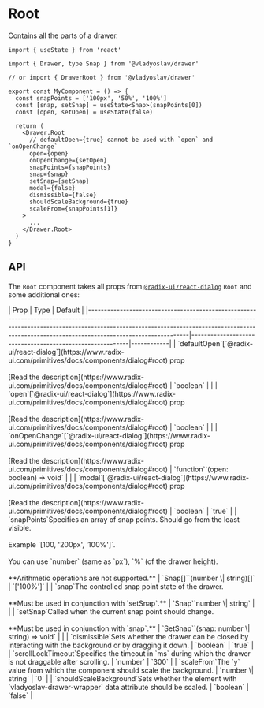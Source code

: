 
# Root

Contains all the parts of a drawer.

```tsx copy
import { useState } from 'react'

import { Drawer, type Snap } from '@vladyoslav/drawer'

// or import { DrawerRoot } from '@vladyoslav/drawer'

export const MyComponent = () => {
  const snapPoints = ['100px', '50%', '100%']
  const [snap, setSnap] = useState<Snap>(snapPoints[0])
  const [open, setOpen] = useState(false)

  return (
    <Drawer.Root
      // defaultOpen={true} cannot be used with `open` and `onOpenChange`
      open={open}
      onOpenChange={setOpen}
      snapPoints={snapPoints}
      snap={snap}
      setSnap={setSnap}
      modal={false}
      dismissible={false}
      shouldScaleBackground={true}
      scaleFrom={snapPoints[1]}
    >
      ...
    </Drawer.Root>
  )
}
```

## API

The `Root` component takes all props from [`@radix-ui/react-dialog`](https://www.radix-ui.com/primitives/docs/components/dialog#root) `Root` and some additional ones:

<Table>
  | Prop                                                                                                                                                                                                                                                                     | Type                                                     | Default    |
  |--------------------------------------------------------------------------------------------------------------------------------------------------------------------------------------------------------------------------------------------------------------------------|----------------------------------------------------------|------------|
  | `defaultOpen`<Info>[`@radix-ui/react-dialog`](https://www.radix-ui.com/primitives/docs/components/dialog#root) prop <br/><br/> [Read the description](https://www.radix-ui.com/primitives/docs/components/dialog#root)</Info>                                            | `boolean`                                                |            |
  | `open`<Info>[`@radix-ui/react-dialog`](https://www.radix-ui.com/primitives/docs/components/dialog#root) prop <br/><br/> [Read the description](https://www.radix-ui.com/primitives/docs/components/dialog#root)</Info>                                                   | `boolean`                                                |            |
  | `onOpenChange`<Info>[`@radix-ui/react-dialog`](https://www.radix-ui.com/primitives/docs/components/dialog#root) prop <br/><br/> [Read the description](https://www.radix-ui.com/primitives/docs/components/dialog#root)</Info>                                           | `function`<Info>`(open: boolean) => void`</Info>         |            |
  | `modal`<Info>[`@radix-ui/react-dialog`](https://www.radix-ui.com/primitives/docs/components/dialog#root) prop <br/><br/> [Read the description](https://www.radix-ui.com/primitives/docs/components/dialog#root)</Info>                                                  | `boolean`                                                | `true`     |
  | `snapPoints`<Info>Specifies an array of snap points. Should go from the least visible.<br/><br/>Example `[100, '200px', '100%']`.<br/><br/>You can use `number` (same as `px`), `%` (of the drawer height).<br/><br/>**Arithmetic operations are not supported.**</Info> | `Snap[]`<Info>`(number \| string)[]`</Info>              | `['100%']` |
  | `snap`<Info>The controlled snap point state of the drawer.<br/><br/>**Must be used in conjunction with `setSnap`.**</Info>                                                                                                                                               | `Snap`<Info>`number \| string`</Info>                    |            |
  | `setSnap`<Info>Called when the current snap point should change.<br/><br/>**Must be used in conjunction with `snap`.**</Info>                                                                                                                                            | `SetSnap`<Info>`(snap: number \| string) => void`</Info> |            |
  | `dismissible`<Info>Sets whether the drawer can be closed by interacting with the background or by dragging it down.</Info>                                                                                                                                               | `boolean`                                                | `true`     |
  | `scrollLockTimeout`<Info>Specifies the timeout in `ms` during which the drawer is not draggable after scrolling.</Info>                                                                                                                                                  | `number`                                                 | `300`      |
  | `scaleFrom`<Info>The `y` value from which the component should scale the background.</Info>                                                                                                                                                                              | `number \| string`                                       | `0`        |
  | `shouldScaleBackground`<Info>Sets whether the element with `vladyoslav-drawer-wrapper` data attribute should be scaled.</Info>                                                                                                                                           | `boolean`                                                | `false`    |
</Table>
